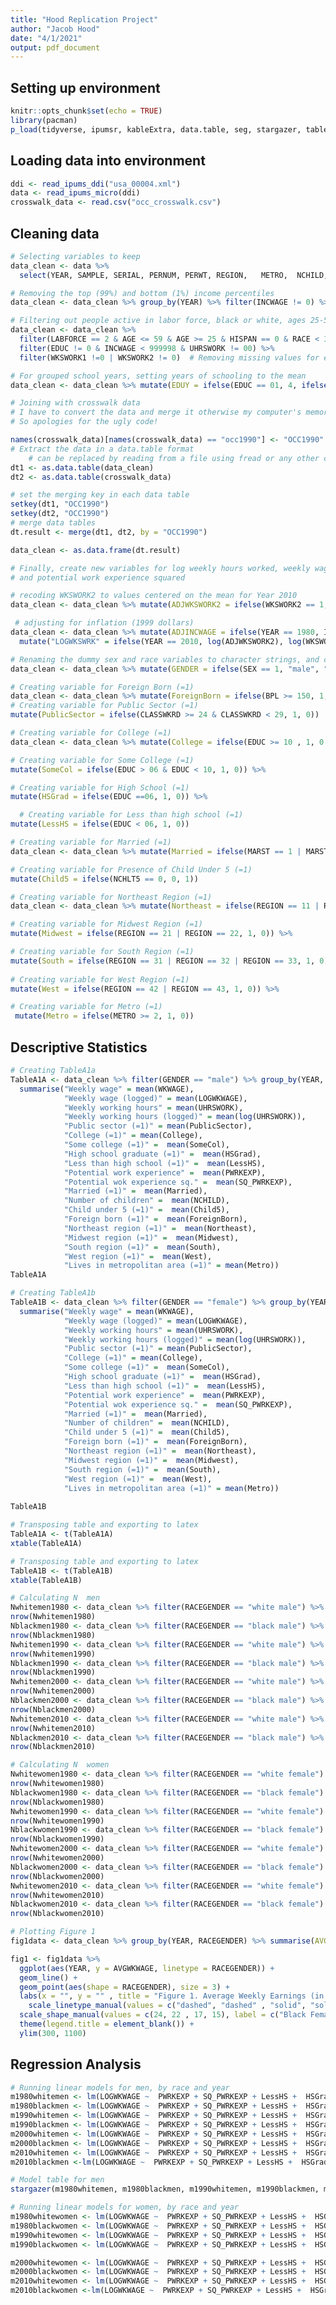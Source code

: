 ```yaml
---
title: "Hood Replication Project"
author: "Jacob Hood"
date: "4/1/2021"
output: pdf_document
---
```


## Setting up environment 
```r
knitr::opts_chunk$set(echo = TRUE)
library(pacman)
p_load(tidyverse, ipumsr, kableExtra, data.table, seg, stargazer, tables, xtable)
```

## Loading data into environment
```r
ddi <- read_ipums_ddi("usa_00004.xml")
data <- read_ipums_micro(ddi)
crosswalk_data <- read.csv("occ_crosswalk.csv")
```

## Cleaning data
```r
# Selecting variables to keep 
data_clean <- data %>%
  select(YEAR, SAMPLE, SERIAL, PERNUM, PERWT, REGION,	METRO,	NCHILD,	NCHLT5,	SEX, AGE,	MARST, RACE, HISPAN, BPL, EDUC, EDUCD, LABFORCE,	CLASSWKR, CLASSWKRD, OCC1990,	WKSWORK1, WKSWORK2,	UHRSWORK, INCWAGE)
```

```r
# Removing the top (99%) and bottom (1%) income percentiles 
data_clean <- data_clean %>% group_by(YEAR) %>% filter(INCWAGE != 0) %>% filter(INCWAGE < quantile(data_clean$INCWAGE, 0.99) & INCWAGE > quantile(data_clean$INCWAGE, 0.01))
```

```r
# Filtering out people active in labor force, black or white, ages 25-59, and not Hispanic
data_clean <- data_clean %>% 
  filter(LABFORCE == 2 & AGE <= 59 & AGE >= 25 & HISPAN == 0 & RACE < 3) %>%
  filter(EDUC != 0 & INCWAGE < 999998 & UHRSWORK != 00) %>%
  filter(WKSWORK1 !=0 | WKSWORK2 != 0)  # Removing missing values for education and income
```

```r
# For grouped school years, setting years of schooling to the mean
data_clean <- data_clean %>% mutate(EDUY = ifelse(EDUC == 01, 4, ifelse(EDUC == 02, 9, ifelse(EDUC == 03, 11, ifelse(EDUC == 04, 12, ifelse(EDUC == 05, 13, ifelse(EDUC == 06, 14, ifelse(EDUC == 07, 15, ifelse (EDUC == 08, 16, ifelse (EDUC == 08, 17, ifelse(EDUC == 09, 17, ifelse(EDUC == 10, 18, 21))))))))))))
```

```r
# Joining with crosswalk data
# I have to convert the data and merge it otherwise my computer's memory gets exhausted
# So apologies for the ugly code!

names(crosswalk_data)[names(crosswalk_data) == "occ1990"] <- "OCC1990"
# Extract the data in a data.table format 
    # can be replaced by reading from a file using fread or any other command to have both data sets as data tables.
dt1 <- as.data.table(data_clean) 
dt2 <- as.data.table(crosswalk_data)

# set the merging key in each data table
setkey(dt1, "OCC1990")
setkey(dt2, "OCC1990")
# merge data tables
dt.result <- merge(dt1, dt2, by = "OCC1990")

data_clean <- as.data.frame(dt.result)
```

```r
# Finally, create new variables for log weekly hours worked, weekly wage, log weekly wage (all adjusted for inflation), potential work experience,
# and potential work experience squared 

# recoding WKSWORK2 to values centered on the mean for Year 2010
data_clean <- data_clean %>% mutate(ADJWKSWORK2 = ifelse(WKSWORK2 == 1, 7, ifelse(WKSWORK2 == 2, 20, ifelse (WKSWORK2 == 3, 33, ifelse(WKSWORK2 == 4, 43.5, ifelse(WKSWORK2 == 5, 48.5, 51))))))

 # adjusting for inflation (1999 dollars)
data_clean <- data_clean %>% mutate(ADJINCWAGE = ifelse(YEAR == 1980, INCWAGE*2.295, ifelse(YEAR == 1990, INCWAGE*1.334, ifelse(YEAR == 2000, INCWAGE, INCWAGE*0.764)))) %>% 
  mutate("LOGWKSWRK" = ifelse(YEAR == 2010, log(ADJWKSWORK2), log(WKSWORK1)), "WKWAGE" = ifelse(YEAR == 2010, ADJINCWAGE/ADJWKSWORK2, ADJINCWAGE/WKSWORK1), "LOGWKWAGE" = ifelse(YEAR == 2010, log(ADJINCWAGE/ADJWKSWORK2), log(ADJINCWAGE/WKSWORK1)), "PWRKEXP" = (AGE - EDUY - 6), "SQ_PWRKEXP" = PWRKEXP^2)
```

```r
# Renaming the dummy sex and race variables to character strings, and creating a new variable for both race and gender
data_clean <- data_clean %>% mutate(GENDER = ifelse(SEX == 1, "male", "female")) %>% mutate(RACE = ifelse(RACE == 1, "white", "black" )) %>% mutate(RACEGENDER = ifelse(GENDER == "male" & RACE == "white", "white male", ifelse(GENDER == "female" & RACE== "white", "white female", ifelse(GENDER == "male" & RACE == "black", "black male", "black female"))))
```

```r
# Creating variable for Foreign Born (=1)
data_clean <- data_clean %>% mutate(ForeignBorn = ifelse(BPL >= 150, 1, 0)) %>%
# Creating variable for Public Sector (=1)
mutate(PublicSector = ifelse(CLASSWKRD >= 24 & CLASSWKRD < 29, 1, 0))
```

```r
# Creating variable for College (=1)
data_clean <- data_clean %>% mutate(College = ifelse(EDUC >= 10 , 1, 0 )) %>%

# Creating variable for Some College (=1)
mutate(SomeCol = ifelse(EDUC > 06 & EDUC < 10, 1, 0)) %>%

# Creating variable for High School (=1)
mutate(HSGrad = ifelse(EDUC ==06, 1, 0)) %>%

  # Creating variable for Less than high school (=1)
mutate(LessHS = ifelse(EDUC < 06, 1, 0))
```

```r
# Creating variable for Married (=1)
data_clean <- data_clean %>% mutate(Married = ifelse(MARST == 1 | MARST ==2, 1, 0)) %>%

# Creating variable for Presence of Child Under 5 (=1)
mutate(Child5 = ifelse(NCHLT5 == 0, 0, 1))
```

```r
# Creating variable for Northeast Region (=1)
data_clean <- data_clean %>% mutate(Northeast = ifelse(REGION == 11 | REGION == 12, 1, 0)) %>%

# Creating variable for Midwest Region (=1)
mutate(Midwest = ifelse(REGION == 21 | REGION == 22, 1, 0)) %>%

# Creating variable for South Region (=1)
mutate(South = ifelse(REGION == 31 | REGION == 32 | REGION == 33, 1, 0)) %>%
  
# Creating variable for West Region (=1)
mutate(West = ifelse(REGION == 42 | REGION == 43, 1, 0)) %>%

# Creating variable for Metro (=1)
 mutate(Metro = ifelse(METRO >= 2, 1, 0))

```

## Descriptive Statistics 
```r
# Creating TableA1a
TableA1A <- data_clean %>% filter(GENDER == "male") %>% group_by(YEAR, RACE) %>%
  summarise("Weekly wage" = mean(WKWAGE),
            "Weekly wage (logged)" = mean(LOGWKWAGE),
            "Weekly working hours" = mean(UHRSWORK),
            "Weekly working hours (logged)" = mean(log(UHRSWORK)),
            "Public sector (=1)" = mean(PublicSector),
            "College (=1)" = mean(College),
            "Some college (=1)" =  mean(SomeCol),
            "High school graduate (=1)" =  mean(HSGrad),
            "Less than high school (=1)" =  mean(LessHS),
            "Potential work experience" =  mean(PWRKEXP),
            "Potential wok experience sq." =  mean(SQ_PWRKEXP),
            "Married (=1)" =  mean(Married),
            "Number of children" =  mean(NCHILD),
            "Child under 5 (=1)" =  mean(Child5),
            "Foreign born (=1)" =  mean(ForeignBorn),
            "Northeast region (=1)" =  mean(Northeast),
            "Midwest region (=1)" =  mean(Midwest),
            "South region (=1)" =  mean(South),
            "West region (=1)" =  mean(West),
            "Lives in metropolitan area (=1)" = mean(Metro))
TableA1A
```

```r
# Creating TableA1b
TableA1B <- data_clean %>% filter(GENDER == "female") %>% group_by(YEAR, RACE) %>%
  summarise("Weekly wage" = mean(WKWAGE),
            "Weekly wage (logged)" = mean(LOGWKWAGE),
            "Weekly working hours" = mean(UHRSWORK),
            "Weekly working hours (logged)" = mean(log(UHRSWORK)),
            "Public sector (=1)" = mean(PublicSector),
            "College (=1)" = mean(College),
            "Some college (=1)" =  mean(SomeCol),
            "High school graduate (=1)" =  mean(HSGrad),
            "Less than high school (=1)" =  mean(LessHS),
            "Potential work experience" =  mean(PWRKEXP),
            "Potential wok experience sq." =  mean(SQ_PWRKEXP),
            "Married (=1)" =  mean(Married),
            "Number of children" =  mean(NCHILD),
            "Child under 5 (=1)" =  mean(Child5),
            "Foreign born (=1)" =  mean(ForeignBorn),
            "Northeast region (=1)" =  mean(Northeast),
            "Midwest region (=1)" =  mean(Midwest),
            "South region (=1)" =  mean(South),
            "West region (=1)" =  mean(West),
            "Lives in metropolitan area (=1)" = mean(Metro))
            
TableA1B
```

```r
# Transposing table and exporting to latex
TableA1A <- t(TableA1A)
xtable(TableA1A)
```

```r
# Transposing table and exporting to latex
TableA1B <- t(TableA1B)
xtable(TableA1B)
```

```r
# Calculating N  men
Nwhitemen1980 <- data_clean %>% filter(RACEGENDER == "white male") %>% filter(YEAR == "1980")
nrow(Nwhitemen1980)
Nblackmen1980 <- data_clean %>% filter(RACEGENDER == "black male") %>% filter(YEAR == "1980")
nrow(Nblackmen1980)
Nwhitemen1990 <- data_clean %>% filter(RACEGENDER == "white male") %>% filter(YEAR == "1990")
nrow(Nwhitemen1990)
Nblackmen1990 <- data_clean %>% filter(RACEGENDER == "black male") %>% filter(YEAR == "1990")
nrow(Nblackmen1990)
Nwhitemen2000 <- data_clean %>% filter(RACEGENDER == "white male") %>% filter(YEAR == "2000")
nrow(Nwhitemen2000)
Nblackmen2000 <- data_clean %>% filter(RACEGENDER == "black male") %>% filter(YEAR == "2000")
nrow(Nblackmen2000)
Nwhitemen2010 <- data_clean %>% filter(RACEGENDER == "white male") %>% filter(YEAR == "2010")
nrow(Nwhitemen2010)
Nblackmen2010 <- data_clean %>% filter(RACEGENDER == "black male") %>% filter(YEAR == "2010")
nrow(Nblackmen2010)
```

```r
# Calculating N  women
Nwhitewomen1980 <- data_clean %>% filter(RACEGENDER == "white female") %>% filter(YEAR == "1980")
nrow(Nwhitewomen1980)
Nblackwomen1980 <- data_clean %>% filter(RACEGENDER == "black female") %>% filter(YEAR == "1980")
nrow(Nblackwomen1980)
Nwhitewomen1990 <- data_clean %>% filter(RACEGENDER == "white female") %>% filter(YEAR == "1990")
nrow(Nwhitewomen1990)
Nblackwomen1990 <- data_clean %>% filter(RACEGENDER == "black female") %>% filter(YEAR == "1990")
nrow(Nblackwomen1990)
Nwhitewomen2000 <- data_clean %>% filter(RACEGENDER == "white female") %>% filter(YEAR == "2000")
nrow(Nwhitewomen2000)
Nblackwomen2000 <- data_clean %>% filter(RACEGENDER == "black female") %>% filter(YEAR == "2000")
nrow(Nblackwomen2000)
Nwhitewomen2010 <- data_clean %>% filter(RACEGENDER == "white female") %>% filter(YEAR == "2010")
nrow(Nwhitewomen2010)
Nblackwomen2010 <- data_clean %>% filter(RACEGENDER == "black female") %>% filter(YEAR == "2010")
nrow(Nblackwomen2010)
```

```r
# Plotting Figure 1
fig1data <- data_clean %>% group_by(YEAR, RACEGENDER) %>% summarise(AVGWKWAGE = mean(WKWAGE)) # grouping data by year/group and averaging weekly wage

fig1 <- fig1data %>%
  ggplot(aes(YEAR, y = AVGWKWAGE, linetype = RACEGENDER)) +
  geom_line() + 
  geom_point(aes(shape = RACEGENDER), size = 3) +
  labs(x = "", y = "" , title = "Figure 1. Average Weekly Earnings (in Constant $US) by Race and Gender, 1980 to 2010") +
    scale_linetype_manual(values = c("dashed", "dashed" , "solid", "solid"), label = c("Black Female", "Black Male", "White Female", "White Male")) +
  scale_shape_manual(values = c(24, 22 , 17, 15), label = c("Black Female", "Black Male", "White Female", "White Male")) + 
  theme(legend.title = element_blank()) +
  ylim(300, 1100) 
```

## Regression Analysis
```r
# Running linear models for men, by race and year
m1980whitemen <- lm(LOGWKWAGE ~  PWRKEXP + SQ_PWRKEXP + LessHS +  HSGrad + SomeCol + NCHILD + Child5 + Married + ForeignBorn + UHRSWORK + Metro + PublicSector + Midwest + South + West, data = Nwhitemen1980)
m1980blackmen <- lm(LOGWKWAGE ~  PWRKEXP + SQ_PWRKEXP + LessHS +  HSGrad + SomeCol + NCHILD + Child5 + Married + ForeignBorn + UHRSWORK + Metro + PublicSector + Midwest + South + West, data = Nblackmen1980)
m1990whitemen <- lm(LOGWKWAGE ~  PWRKEXP + SQ_PWRKEXP + LessHS +  HSGrad + SomeCol + NCHILD + Child5 + Married + ForeignBorn + UHRSWORK + Metro + PublicSector + Midwest + South + West, data = Nwhitemen1990)
m1990blackmen <- lm(LOGWKWAGE ~  PWRKEXP + SQ_PWRKEXP + LessHS +  HSGrad + SomeCol + NCHILD + Child5 + Married + ForeignBorn + UHRSWORK + Metro + PublicSector + Midwest + South + West, data = Nblackmen1990)
m2000whitemen <- lm(LOGWKWAGE ~  PWRKEXP + SQ_PWRKEXP + LessHS +  HSGrad + SomeCol + NCHILD + Child5 + Married + ForeignBorn + UHRSWORK + Metro + PublicSector + Midwest + South + West, data = Nwhitemen2000)
m2000blackmen <- lm(LOGWKWAGE ~  PWRKEXP + SQ_PWRKEXP + LessHS +  HSGrad + SomeCol + NCHILD + Child5 + Married + ForeignBorn + UHRSWORK + Metro + PublicSector + Midwest + South + West, data = Nblackmen2000)
m2010whitemen <- lm(LOGWKWAGE ~  PWRKEXP + SQ_PWRKEXP + LessHS +  HSGrad + SomeCol + NCHILD + Child5 + Married + ForeignBorn + UHRSWORK + Metro + PublicSector + Midwest + South + West, data = Nwhitemen2010)
m2010blackmen <-lm(LOGWKWAGE ~  PWRKEXP + SQ_PWRKEXP + LessHS +  HSGrad + SomeCol + NCHILD + Child5 + Married + ForeignBorn + UHRSWORK + Metro + PublicSector + Midwest + South + West, data = Nblackmen2010)

```

```r
# Model table for men
stargazer(m1980whitemen, m1980blackmen, m1990whitemen, m1990blackmen, m2000whitemen, m2000blackmen, m2010whitemen, m2010blackmen, type = "text")
```

```r
# Running linear models for women, by race and year
m1980whitewomen <- lm(LOGWKWAGE ~  PWRKEXP + SQ_PWRKEXP + LessHS +  HSGrad + SomeCol + NCHILD + Child5 + Married + ForeignBorn + UHRSWORK + Metro + PublicSector + Midwest + South + West, data = Nwhitewomen1980)
m1980blackwomen <- lm(LOGWKWAGE ~  PWRKEXP + SQ_PWRKEXP + LessHS +  HSGrad + SomeCol + NCHILD + Child5 + Married + ForeignBorn + UHRSWORK + Metro + PublicSector + Midwest + South + West, data = Nblackwomen1980)
m1990whitewomen <- lm(LOGWKWAGE ~  PWRKEXP + SQ_PWRKEXP + LessHS +  HSGrad + SomeCol + NCHILD + Child5 + Married + ForeignBorn + UHRSWORK + Metro + PublicSector + Midwest + South + West, data = Nwhitewomen1990)
m1990blackwomen <- lm(LOGWKWAGE ~  PWRKEXP + SQ_PWRKEXP + LessHS +  HSGrad + SomeCol + NCHILD + Child5 + Married + ForeignBorn + UHRSWORK + Metro + PublicSector + Midwest + South + West, data = Nblackwomen1990)
```


```r
m2000whitewomen <- lm(LOGWKWAGE ~  PWRKEXP + SQ_PWRKEXP + LessHS +  HSGrad + SomeCol + NCHILD + Child5 + Married + ForeignBorn + UHRSWORK + Metro + PublicSector + Midwest + South + West, data = Nwhitewomen2000)
m2000blackwomen <- lm(LOGWKWAGE ~  PWRKEXP + SQ_PWRKEXP + LessHS +  HSGrad + SomeCol + NCHILD + Child5 + Married + ForeignBorn + UHRSWORK + Metro + PublicSector + Midwest + South + West, data = Nblackwomen2000)
m2010whitewomen <- lm(LOGWKWAGE ~  PWRKEXP + SQ_PWRKEXP + LessHS +  HSGrad + SomeCol + NCHILD + Child5 + Married + ForeignBorn + UHRSWORK + Metro + PublicSector + Midwest + South + West, data = Nwhitewomen2010)
m2010blackwomen <-lm(LOGWKWAGE ~  PWRKEXP + SQ_PWRKEXP + LessHS +  HSGrad + SomeCol + NCHILD + Child5 + Married + ForeignBorn + UHRSWORK + Metro + PublicSector + Midwest + South + West, data = Nblackwomen2010)
```

